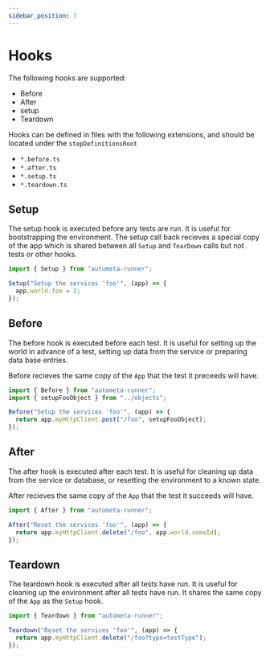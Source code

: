 ```yaml
---
sidebar_position: 7
---
```


# Hooks

The following hooks are supported:

- Before
- After
- setup
- Teardown

Hooks can be defined in files with the following extensions, and should be located under the `stepDefinitionsRoot`

- `*.before.ts`
- `*.after.ts`
- `*.setup.ts`
- `*.teardown.ts`

## Setup

The setup hook is executed before any tests are run. It is useful for bootstrapping the environment.
The setup call back recieves a special copy of the app which is shared between all `Setup` and `TearDown`
calls but not tests or other hooks.

```ts
import { Setup } from "autometa-runner";

Setup("Setup the services 'foo'", (app) => {
  app.world.foo = 2;
});
```

## Before

The before hook is executed before each test. It is useful for setting up the world in advance
of a test, setting up data from the service or preparing data base entries.

Before recieves the same copy of the `App` that the test it preceeds will have.

```ts
import { Before } from "autometa-runner";
import { setupFooObject } from "../objects";

Before("Setup the services 'foo'", (app) => {
  return app.myHttpClient.post("/foo", setupFooObject);
});
```

## After

The after hook is executed after each test. It is useful for cleaning up data from the service
or database, or resetting the environment to a known state.

After recieves the same copy of the `App` that the test it succeeds will have.

```ts
import { After } from "autometa-runner";

After("Reset the services 'foo'", (app) => {
  return app.myHttpClient.delete("/foo", app.world.someId);
});
```

## Teardown

The teardown hook is executed after all tests have run. It is useful for cleaning up the environment
after all tests have run. It shares the same copy of the `App` as the `Setup` hook.

```ts
import { Teardown } from "autometa-runner";

Teardown("Reset the services 'foo'", (app) => {
  return app.myHttpClient.delete("/foo?type=testType");
});
```
